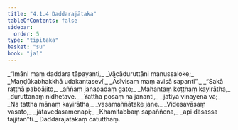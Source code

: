 ```yaml
---
title: "4.1.4 Daddarajātaka"
tableOfContents: false
sidebar:
  order: 5
type: "tipitaka"
basket: "su"
book: "ja1"
---
```



<DynamicBreadcrumb />

<Division number="13" book="ja1">

<Paragraph number="898" type="verses" book="ja1">
_“Imāni maṃ daddara tāpayanti,_  
_Vācāduruttāni manussaloke;_  
_Maṇḍūkabhakkhā udakantasevī,_  
_Āsīvisaṃ maṃ avisā sapanti”._  

</Paragraph>

</Division>
<Division number="14" book="ja1">

<Paragraph number="899" type="verses" book="ja1">
_“Sakā raṭṭhā pabbājito,_  
_aññaṃ janapadaṃ gato;_  
_Mahantaṃ koṭṭhaṃ kayirātha,_  
_duruttānaṃ nidhetave._  

</Paragraph>

</Division>
<Division number="15" book="ja1">

<Paragraph number="900" type="verses" book="ja1">
_Yattha posaṃ na jānanti,_  
_jātiyā vinayena vā;_  
_Na tattha mānaṃ kayirātha,_  
_vasamaññātake jane._  

</Paragraph>

</Division>
<Division number="16" book="ja1">

<Paragraph number="901" type="verses" book="ja1">
_Videsavāsaṃ vasato,_  
_jātavedasamenapi;_  
_Khamitabbaṃ sapaññena,_  
_api dāsassa tajjitan”ti._  


</Paragraph>
</Division>

<Paragraph number="902" type="center" book="ja1">
Daddarajātakaṃ catutthaṃ.
</Paragraph>